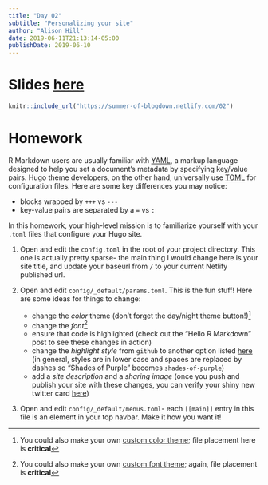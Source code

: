```yaml
---
title: "Day 02"
subtitle: "Personalizing your site"
author: "Alison Hill"
date: 2019-06-11T21:13:14-05:00
publishDate: 2019-06-10
---
```


# Slides <a href="/02" target="_blank">here</a>

```r
knitr::include_url("https://summer-of-blogdown.netlify.com/02")
```



# Homework

R Markdown users are usually familiar with [YAML](https://learnxinyminutes.com/docs/yaml/), a markup language designed to help you set a document's metadata by specifying key/value pairs. Hugo theme developers, on the other hand, universally use [TOML](https://learnxinyminutes.com/docs/toml/) for configuration files. Here are some key differences you may notice:

+ blocks wrapped by `+++` vs `---`
+ key-value pairs are separated by a `=` vs `:`


In this homework, your high-level mission is to familiarize yourself with your `.toml` files that configure your Hugo site. 

1. Open and edit the `config.toml` in the root of your project directory. This one is actually pretty sparse- the main thing I would change here is your site title, and update your baseurl from `/` to your current Netlify published url.

1. Open and edit `config/_default/params.toml`. This is the fun stuff! Here are some ideas for things to change:
    + change the *color* theme (don't forget the day/night theme button!)^[You could also make your own [custom color theme](https://github.com/rbind/apreshill/blob/master/data/themes/alison.toml); file placement here is **critical**]
    + change the *font*^[You could also make your own [custom font theme](https://github.com/rbind/apreshill/blob/master/data/fonts/alison.toml); again, file placement is **critical**]
    + ensure that <i class="fab fa-r-project"></i> code is highlighted (check out the "Hello R Markdown" post to see these changes in action)
    + change the *highlight style* from `github` to another option listed [here](https://highlightjs.org/static/demo/) (in general, styles are in lower case and spaces are replaced by dashes so "Shades of Purple" becomes `shades-of-purple`)
    + add a *site description* and a *sharing image* (once you push and publish your site with these changes, you can verify your shiny new twitter card [here](https://cards-dev.twitter.com/validator))
    
1. Open and edit `config/_default/menus.toml`- each `[[main]]` entry in this file is an element in your top navbar. Make it how you want it!
